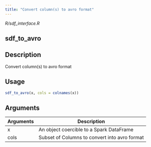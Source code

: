 ```yaml
---
title: "Convert column(s) to avro format"
---
```


*R/sdf_interface.R*

## sdf_to_avro

## Description
Convert column(s) to avro format 


## Usage
```r
sdf_to_avro(x, cols = colnames(x)) 
```

## Arguments
|Arguments|Description|
|---|---|
| x | An object coercible to a Spark DataFrame |
| cols | Subset of Columns to convert into avro format |








